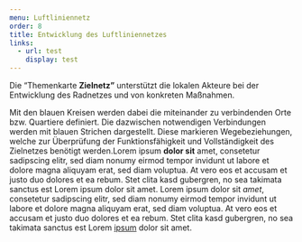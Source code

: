 ```yaml
---
menu: Luftliniennetz
order: 8
title: Entwicklung des Luftliniennetzes
links:
  - url: test
    display: test
---
```

Die “Themenkarte **Zielnetz”** unterstützt die lokalen Akteure bei der Entwicklung des Radnetzes und von konkreten Maßnahmen.

Mit den blauen Kreisen werden dabei die miteinander zu verbindenden Orte bzw. Quartiere definiert. Die dazwischen notwendigen Verbindungen werden mit blauen Strichen dargestellt. Diese markieren Wegebeziehungen, welche zur Überprüfung der Funktionsfähigkeit und Vollständigkeit des Zielnetzes benötigt werden.Lorem ipsum **dolor sit** amet, consetetur sadipscing elitr, sed diam nonumy eirmod tempor invidunt ut labore et dolore magna aliquyam erat, sed diam voluptua. At vero eos et accusam et justo duo dolores et ea rebum. Stet clita kasd gubergren, no sea takimata sanctus est Lorem ipsum dolor sit amet. Lorem ipsum dolor sit *amet*, consetetur sadipscing elitr, sed diam nonumy eirmod tempor invidunt ut labore et dolore magna aliquyam erat, sed diam voluptua. At vero eos et accusam et justo duo dolores et ea rebum. Stet clita kasd gubergren, no sea takimata sanctus est Lorem [ipsum](www.fixmycity.de) dolor sit amet.
